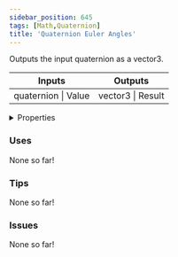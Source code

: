 ```yaml
---
sidebar_position: 645
tags: [Math,Quaternion]
title: 'Quaternion Euler Angles'
---
```


Outputs the input quaternion as a vector3.



<IChip uuid="81048ea5-2778-4816-99c5-1c50faad8a87"/>

<table><thead><tr><th>Inputs</th><th>Outputs</th></tr></thead><tbody><tr><td>quaternion | Value</td><td>vector3 | Result</td></tr></tbody></table>

<details>
  <summary>Properties</summary>
  <div>
    <div>
    <table>
      <tbody>
        <tr>
          <td>Is beta required?</td>
          <td>No</td>
        </tr>
        <tr>
          <td>Is chip a trolling risk?</td>
          <td>No</td>
        </tr>
        <tr>
          <td>Is chip a role assignment risk?</td>
          <td>No</td>
        </tr>
        <tr>
          <td>Chip UUID</td>
          <td>81048ea5-2778-4816-99c5-1c50faad8a87</td>
        </tr>
        <tr>
          <td>Room availability</td>
          <td>Available everywhere</td>
        </tr>
      </tbody>
    </table>
    </div>
  </div>
</details>

### Uses

None so far!

### Tips

None so far!

### Issues

None so far!